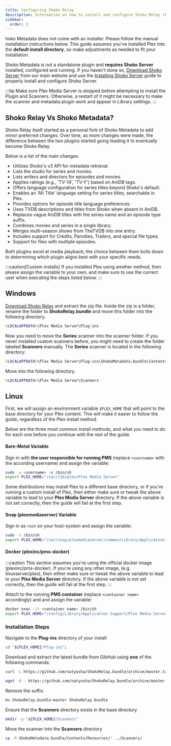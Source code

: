 ```yaml
---
title: Configuring Shoko Relay
description: Information on how to install and configure Shoko Relay (Plex).
sidebar:
  order: 3
---
```


hoko Metadata does not come with an installer. Please follow the manual installation instructions below. This guide assumes you've
installed Plex into the **default install directory**, so make adjustments as needed to fit your installation.

Shoko Metadata is not a standalone plugin and **requires Shoko Server** installed, configured and running.
If you haven't done so, [Download Shoko Server](https://shokoanime.com/downloads/) from our main website and use the
[Installing Shoko Server](../../../getting-started/installing-shoko-server) guide to properly install and configure Shoko Server.

:::tip
Make sure Plex Media Server is stopped before attempting to install the Plugin and Scanners. Otherwise, a restart of
it might be necessary to make the scanner and metadata plugin work and appear in Library settings.
:::

## Shoko Relay Vs Shoko Metadata?

Shoko Relay itself started as a personal fork of Shoko Metadata to add minor preferred changes. Over time, as more
changes were made, the difference between the two plugins started going leading it to eventually become Shoko Relay.

Below is a list of the main changes.

- Utilizes Shoko's v3 API for metadata retrieval.
- Lists the studio for series and movies.
- Lists writers and directors for episodes and movies.
- Applies ratings (e.g., 'TV-14', 'TV-Y') based on AniDB tags.
- Offers language configuration for series titles beyond Shoko's default.
- Enables an 'Alt Title' language setting for series titles, searchable in Plex.
- Provides options for episode title language preferences.
- Uses TVDB descriptions and titles from Shoko when absent in AniDB.
- Replaces vague AniDB titles with the series name and an episode type suffix.
- Combines movies and series in a single library.
- Merges multi-season shows from TheTVDB into one entry.
- Includes support for Credits, Parodies, Trailers, and special file types.
- Support for files with multiple episodes.

Both plugins excel at media playback; the choice between them boils down to determining which plugin aligns best
with your specific needs.

:::caution[Custom installs]
If you installed Plex using another method, then please assign the variable to your own, and make sure to use the
correct user when executing the steps listed below.
:::


## Windows

[Download Shoko Relay](https://shokoanime.com/downloads/) and extract the zip file. Inside the zip is a folder,
rename the folder to **ShokoRelay.bundle** and move this folder into the following directory.

```cmd
%LOCALAPPDATA%\Plex Media Server\Plug-ins
````

Now you need to move the **Series** scanner into the scanner folder. If you never installed custom
scanners before, you might need to create the folder labeled **Scanners** manually. The **Series**
scanner is located in the following directory:

```cmd
%LOCALAPPDATA%\Plex Media Server\Plug-ins\ShokoMetadata.bundle\Contents\Resources
```

Move  into the following directory.

```cmd
%LOCALAPPDATA%\Plex Media Server\Scanners
```

## Linux

First, we will assign an environment variable `$PLEX_HOME` that will point to the base directory for your Plex content.
This will make it easier to follow the guide, regardless of the Plex install method.

Below are the three most common install methods, and what you need to do for each one before you continue with the rest of the guide.

#### Bare-Metal Variable

Sign in with **the user responsible for running PMS** (replace `<username>` with the according username) and assign the variable:

```sh
sudo -u <username> -s /bin/sh
export PLEX_HOME="/var/lib/plex/Plex Media Server"
```

Some distributions may install Plex to a different base directory, or if you're running a custom install of Plex,
then either make sure or tweak the above variable to lead to your **Plex Media Server** directory.
If the above variable is not set correctly, then the guide will fail at the first step.

#### Snap (plexmediaserver) Variable

Sign in as `root` on your host-system and assign the variable:

```sh
sudo -s /bin/sh
export PLEX_HOME="/var/snap/plexmediaserver/common/Library/Application Support/Plex Media Server"
```

#### Docker (plexinc/pms-docker)

:::caution
This section assumes you're using the official docker image (plexinc/pms-docker). If you're using any other image,
(e.g. linuxserver/plex), then either make sure or tweak the above variable to lead to your **Plex Media Server** directory.
If the above variable is not set correctly, then the guide will fail at the first step.
:::

Attach to the running **PMS container** (replace `<container name>` accordingly) and and assign the variable:

```sh
docker exec -it <container name> /bin/sh
export PLEX_HOME="/config/Library/Application Support/Plex Media Server"
```

### Installation Steps

Navigate to the **Plug-ins** directory of your install

```sh
cd "${PLEX_HOME}/Plug-ins";
```

Download and extract the latest bundle from GibHub using **one** of the following commands:

```sh
curl -L https://github.com/natyusha/ShokoRelay.bundle/archive/master.tar.gz | tar -xzf -
```

```sh
wget -O - https://github.com/natyusha/ShokoRelay.bundle/archive/master.tar.gz | tar -xzf -
```

Remove the suffix.

```sh
mv ShokoRelay.bundle-master ShokoRelay.bundle
```

Ensure that the **Scanners** directory exists in the base directory

```sh
mkdir -p "${PLEX_HOME}/Scanners"
```

Move the scanner into the **Scanners** directory

```sh
cp -R ShokoMetadata.bundle/Contents/Resources/* ../Scanners/
```
